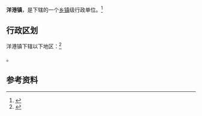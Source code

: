 {{中国乡级行政区|42/02/22/111/000}}

'''洋港镇'''，是{{PRC admin/fullname|42/02/22/111/000|3}}下辖的一个[[乡镇|乡镇]]级行政单位。<ref>{{PRC admin/ref sgc|{{PRC admin/parent|42/02/22/111/000}}}}</ref>

== 行政区划 ==

洋港镇下辖以下地区：<ref>{{PRC admin/ref sgc|42/02/22/111/000}}</ref>

{{PRC admin/children|42/02/22/111/000}}。

== 参考资料 ==

{{reflist}}

{{行政区划小作品}}
{{PRC admin/navcat|42/02/22/111/000}}
